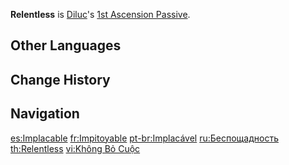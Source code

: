 {{Talent Infobox
|image         = Talent Relentless.png
|character     = Diluc
|type          = 1st Ascension Passive
|info          = Diluc's [[Tempered Sword|Charged Attack]] Stamina Cost is decreased by 50%, and its [[duration]] is increased by 3s.
|utility1      = Stamina
|utility2      = Charged Attack
|utility3      = Duration Increase
}}
'''Relentless''' is [[Diluc]]'s [[1st Ascension Passive]].

==Other Languages==
{{Other Languages
|en      = Relentless
|zhs     = 永不休止
|zhs_rm  = Yǒng bù xiūzhǐ
|zht     = 永不休止
|zht_rm  = Yǒng bù xiūzhǐ
|zh_tl   = Never Stop
|ja      = ノンストップ
|ja_rm   = Nonsutoppu
|ja_tl   = Nonstop
|ko      = 끊임없는 정진
|ko_rm   = Kkeunimeomneun Jeongjin
|ko_tl   = Endless Devotion
|es      = Implacable
|es_tl   = Relentless
|fr      = Impitoyable
|fr_tl   = Ruthless
|ru      = Беспощадность
|ru_tl   = Ruthlessness
|th      = Relentless
|vi      = Không Bỏ Cuộc
|vi_tl   = Never Giving Up
|de      = Ruhelos
|de_tl   = Restless
|id      = Relentless
|pt      = Implacável
|pt_tl   = 
|tr      = Amansız
|tr_tl   = 
|it      = Inarrestabile
|it_tl   = Unstoppable
}}

==Change History==
{{Change History|1.0}}
{{Clr}}

==Navigation==
{{Talent Navbox|Diluc}}

[[es:Implacable]]
[[fr:Impitoyable]]
[[pt-br:Implacável]]
[[ru:Беспощадность]]
[[th:Relentless]]
[[vi:Không Bỏ Cuộc]]